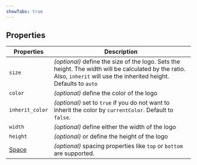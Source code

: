 ```yaml
---
showTabs: true
---
```


## Properties

| Properties                                  | Description                                                                                                                                                             |
| ------------------------------------------- | ----------------------------------------------------------------------------------------------------------------------------------------------------------------------- |
| `size`                                      | _(optional)_ define the size of the logo. Sets the height. The width will be calculated by the ratio. Also, `inherit` will use the inherited height. Defaults to `auto` |
| `color`                                     | _(optional)_ define the color of the logo                                                                                                                               |
| `inherit_color`                             | _(optional)_ set to `true` if you do not want to inherit the color by `currentColor`. Default to `false`.                                                               |
| `width`                                     | _(optional)_ define either the width of the logo                                                                                                                        |
| `height`                                    | _(optional)_ or define the height of the logo                                                                                                                           |
| [Space](/uilib/components/space/properties) | _(optional)_ spacing properties like `top` or `bottom` are supported.                                                                                                   |
